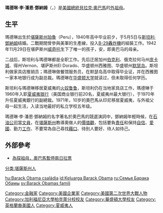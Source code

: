 {{Infobox person
| name = 瑪德琳·李·潘恩·鄧納姆
| image = 
| image_size =
| caption =
| birth_name = 瑪德琳·李·潘恩
| birth_date = {{birth date|1922|10|26}}
| birth_place = {{USA}}[[堪薩斯州|堪薩斯州]][[珀魯_(堪薩斯州)|珀魯]]
| death_date = {{death date and age|2008|11|2|1922|10|26|mf=y}}
| death_place = {{USA}}[[夏威夷州|夏威夷州]][[檀香山|檀香山]]
| resting_place = {{USA}}[[夏威夷州|夏威夷州]][[歐胡島|歐胡島]]{{le|可可山|Koko Head}}
| parents = 羅拉·查爾斯·佩恩<br>利昂娜·百麗·麥凱瑞<ref name="genealogy">{{cite web |url=http://genealogy.about.com/od/aframertrees/p/obama_two.htm |title=Ancestry of Barack Obama – Fourth Generation |last=Powell |first=Kimberly |work=[[About.com|About.com]] |accessdate=March 19, 2008 |archive-date=2017-01-28 |archive-url=https://web.archive.org/web/20170128211139/http://genealogy.about.com/od/aframertrees/p/obama_two.htm |dead-url=no }}</ref>
| spouse = {{marriage|{{le|斯坦利·阿默·鄧納姆|Stanley Armour Dunham}}<br>|1940|1992|end=his death}}
| children = {{le|安·鄧納姆|Ann Dunham|斯坦利·安·鄧納姆}}
| citizenship = 美國人
| relatives = {{le|查爾斯·托馬斯·佩恩|Charles T. Payne}}<small>（弟）</small><br>[[贝拉克·奥巴马|贝拉克·奥巴马]] <small>（外孫）</small>
| alma_mater = [[華盛頓大學|華盛頓大學]]
| occupation = [[夏威夷銀行股份|夏威夷銀行股份]]副總裁
| religion = [[循道宗|循道宗]]
| known_for = [[贝拉克·奥巴马|贝拉克·奥巴马]]的外祖母
| other_names = "Toot"
}}

'''瑪德琳·李·潘恩·鄧納姆'''（{{lang-en|Madelyn Lee Payne Dunham}}，{{bd|1922年|10月26日|2008年|11月2日|catIdx=Dunham, Madelyn Lee Payne}}）是[[美國總統|美國總統]][[貝拉克·奧巴馬|貝拉克·奧巴馬]]的[[外祖母|外祖母]]。
==生平==
瑪德琳出生於[[堪薩斯州|堪薩斯州]][[珀魯_(堪薩斯州)|珀魯]]（Peru），1940年高中毕业前夕，于5月5日与[[斯坦利·鄧納姆|斯坦利·鄧納姆]]结婚。二戰期間曾參與美軍的生產線，投入[[B-29轟炸機|B-29轟炸機]]的組裝工作。1942年11月29日在堪萨斯州[[威奇托|威奇托]]生下了唯一的孩子，安，即奥巴马的母亲。

二战后，斯坦利与瑪德琳都是全职工作。先后迁居加州[[伯克利|伯克利]]、俄克拉何马州[[庞卡城_(俄克拉何马州)|庞卡城]]、得州Vernon、堪萨斯州El Dorado、华盛顿州西雅图、华盛顿州[[默瑟岛_(华盛顿州)|默瑟岛]]。斯坦利做家具店推销员；瑪德琳做餐馆服务员，在默瑟岛高中取得毕业证，并在西雅图一家本地银行成为副总裁。瑪德琳在[[华盛顿大学|华盛顿大学]]就读过，但未取得任何学历。

斯坦利与瑪德琳移居夏威夷的[[火奴鲁鲁|火奴鲁鲁]]，斯坦利仍在当地家具店工作，瑪德琳于1960年入职[[夏威夷銀行股份|夏威夷银行]]（美国商业银行前20名，夏威夷州最大银行），于1970年升任夏威夷銀行的副總裁。1971年，10岁的奧巴馬从印尼移居夏威夷，与外祖父母一起生活，入读当地最好的私立学校五年级。

瑪德琳·李·潘恩·鄧納姆的名字著名於奧巴馬的競選演詞中，鄧納姆年輕時候，在[[石油|石油]][[公司|公司]]當[[文員|文員]]，在[[堪薩斯州|堪薩斯州]]教導奧做人的[[價值觀|價值觀]]，包括要負[[責任|責任]]和保持[[自信|自信]]、[[愛國|愛國]]、勤力[[工作|工作]]、不要常為自己尋找[[藉口|藉口]]、待別人要好、待人如待己。

== 外部參考 ==
* [http://news.sina.com/us/chinapress/104-103-102-102/2008-10-21/03013372238.html 為探祖母，奧巴馬暫停兩日拉票] {{Wayback|url=http://news.sina.com/us/chinapress/104-103-102-102/2008-10-21/03013372238.html |date=20201124210341 }}

{{DEFAULTSORT:Dunham, Madelyn}}
[[Category:金融家|Category:金融家]]
[[Category:美國企業家|Category:美國企業家]]
[[Category:美國第二次世界大戰人物|Category:美國第二次世界大戰人物]]
[[Category:加利福尼亞大學柏克萊分校校友|Category:加利福尼亞大學柏克萊分校校友]]
[[Category:華盛頓大學校友|Category:華盛頓大學校友]]
[[Category:英格蘭裔美國人|Category:英格蘭裔美國人]]
[[分类:堪薩斯州人|分类:堪薩斯州人]]
[[Category:夏威夷人|Category:夏威夷人]]


[[hu:Barack_Obama_családja|hu:Barack Obama családja]]
[[id:Keluarga_Barack_Obama|id:Keluarga Barack Obama]]
[[ru:Семья_Барака_Обамы|ru:Семья Барака Обамы]]
[[sv:Barack_Obamas_familj|sv:Barack Obamas familj]]